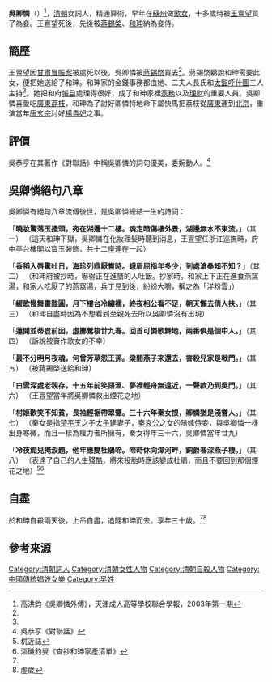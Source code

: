 '''吳卿憐'''（{{bd|1769年||1799年|catIdx=}}）<ref name="multiple">高洪鈞《吳卿憐外傳》，天津成人高等學校聯合學報，2003年第一期</ref>，[[清朝|清朝]]女詞人，精通算術，早年在[[蘇州|蘇州]]做[[歌女|歌女]]，十多歲時被[[王亶望|王亶望]]買了為妾。王亶望死後，先後被[[蔣錫棨|蔣錫棨]]、[[和珅|和珅]]納為妾侍。

== 簡歷 == 
王亶望因[[甘肅冒賑案|甘肅冒賑案]]被處死以後，吳卿憐被[[蔣錫棨|蔣錫棨]]買去<ref name="multiple" />。蔣錫棨聽說和珅需要此女，便把她送給了和珅。和珅家的金錢事務都由她、二夫人長氏和[[太監|太監]][[呼什圖|呼什圖]]三人主持<ref name="multiple" />。她把和府[[帳目|帳目]]處理得很好，成了和珅家裡[[家務|家務]]以及[[理財|理財]]的重要人員。吳卿憐喜愛吃[[廣東|廣東]][[荔枝|荔枝]]，和珅為了討好卿憐特地命下屬快馬把荔枝從[[廣東|廣東]]運到[[北京|北京]]，重演當年[[唐玄宗|唐玄宗]]討好[[楊貴妃|楊貴妃]]之事。

== 評價 == 
吳恭亨在其著作《對聯話》中稱吳卿憐的詞句優美，委婉動人。<ref name="multiple1" >吳恭亨《對聯話》</ref>

== 吳卿憐絕句八章 ==
吳卿憐有絕句八章流傳後世，是吳卿憐總結一生的詩詞：
 
「'''曉妝驚落玉搔頭，宛在湖邊十二樓。魂定暗傷樓外景，湖邊無水不東流。'''」（其一）
（這天和珅下獄，吳卿憐在化妝理髮時聽到消息，王亶望任浙江巡撫時，府中亭台樓閣以寶玉裝飾，共十二座連在一起）

「'''香稻入唇驚吐日，海珍列鼎厭嘗時。蛾眉屈指年多少，到處滄桑知不知？'''」（其二）
（和珅府被抄時，嚇得正在進膳的人吐飯。抄家時，和家上下正在進食燕窩湯，和家人吃厭了的燕窩湯，兵丁見到後，紛紛大嚼，稱之為「洋粉雲」）

「'''緩歌慢舞畫難圓，月下樓台冷繡襦，終夜相公看不足，朝天懶去倩人扶。'''」（其三）
（和珅自盡時因為不想看到至親死去所以吳卿憐沒有出現）

「'''蓮開並蒂豈前因，虛擲鶯梭廿九春。回首可憐歌舞地，兩番俱是個中人。'''」（其四）
（訴說被賣作歌女的不幸）

「'''最不分明月夜魂，何曾芳草怨王孫。梁間燕子來還去，害殺兒家是戟門。'''」（其五）
（被蔣錫棨送給和珅）

「'''白雲深處老親存，十五年前笑語溫、夢裡輕舟無遠近，一聲款乃到吳門。'''」（其六）
（王亶望當年將吳卿憐救出煙花之地）

「'''村姬歡笑不知貧，長袖輕裾帶翠顰。三十六年秦女恨，卿憐猶是淺嘗人。'''」（其七）
（秦女是指[[楚平王|楚平王]]之子[[太子建|太子建]]妻子，[[秦哀公|秦哀公]]之女的陪嫁侍妾，與吳卿憐一樣出身寒微，而且一樣為權力者所擁有，秦女得年三十六，吳卿憐當年廿九）

「'''冷夜痴兒掩淚題，他年應變杜鵑啼。啼時休向漳河畔，銅爵春深燕子棲。'''」（其八）
（表達了自己的人生殘酷，將來投胎時應該變成杜鵑，而且不要回到那個煙花之地）<ref>杌近誌</ref><ref>漚磯釣叟《查抄和珅家產清單》</ref>

== 自盡 ==
於和珅自殺兩天後，上吊自盡，追隨和珅而去。享年三十歲。<ref name="multiple1" /><ref>虛歲</ref>

== 參考來源 ==
{{Reflist|2}}

[[Category:清朝詞人|Category:清朝詞人]]
[[Category:清朝女性人物|Category:清朝女性人物]]
[[Category:清朝自殺人物|Category:清朝自殺人物]]
[[Category:中國傳統娼妓女樂|Category:中國傳統娼妓女樂]]
[[Category:吴姓|Category:吴姓]]